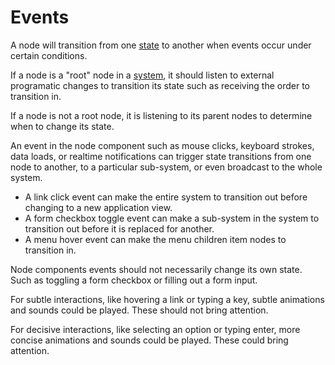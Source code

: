 
# Events

A node will transition from one [state](./states) to another when events
occur under certain conditions.

If a node is a "root" node in a [system](./systems), it should listen
to external programatic changes to transition its state such as receiving the order
to transition in.

If a node is not a root node, it is listening to its parent nodes to determine
when to change its state.

An event in the node component such as mouse clicks, keyboard strokes, data loads,
or realtime notifications can trigger state transitions from one node to another,
to a particular sub-system, or even broadcast to the whole system.

- A link click event can make the entire system to transition out before changing
to a new application view.
- A form checkbox toggle event can make a sub-system in the system to transition
out before it is replaced for another.
- A menu hover event can make the menu children item nodes to transition in.

Node components events should not necessarily change its own state. Such as toggling
a form checkbox or filling out a form input.

For subtle interactions, like hovering a link or typing a key, subtle animations
and sounds could be played. These should not bring attention.

For decisive interactions, like selecting an option or typing enter, more concise
animations and sounds could be played. These could bring attention.
